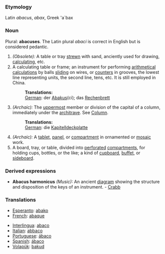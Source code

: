 ===Etymology===
Latin ''abacus'', ''abax'', Greek 'a`bax
===Noun===
Plural: '''abacuses'''. The Latin plural ''abaci'' is correct in English but is considered pedantic.
#''(Obsolete):'' A table or tray [[strewn]] with sand, anciently used for drawing, [[calculating]], etc. 
#A calculating table or frame; an instrument for performing [[arithmetical]] [[calculations]] by balls [[sliding]] on wires, or [[counters]] in grooves, the lowest line representing units, the second line, tens, etc. It is still employed in China.
#:'''Translations:'''
#:[[German]]: der [[Abakus]](ci); das [[Rechenbrett]]
#''(Archaic):'' The [[uppermost]] member or division of the capital of a column, immediately under the [[architrave]]. See [[Column]]. 
#:'''Translations:'''
#:[[German]]: die [[Kapitelldeckplatte]]
#''(Archaic):'' A [[tablet]], [[panel]], or [[compartment]] in ornamented or [[mosaic]] work.
#A board, tray, or table, divided into [[perforated]] [[compartments]], for holding cups, bottles, or the like; a kind of [[cupboard]], [[buffet]], or [[sideboard]].
===Derived expressions===
*'''Abacus harmonicus''' ''(Music):'' An ancient [[diagram]] showing the structure and disposition of the keys of an instrument. - [[Crabb]]

===Translations===
* [[Esperanto]]: [[abako]]
* [[French]]: [[abaque]]

* [[Interlingua]]: [[abaco]]
* [[Italian]]: [[abbaco]]
* [[Portuguese]]: [[ábaco]]
* [[Spanish]]: [[ ábaco]]
* [[Volapük]]: [[bakud]]